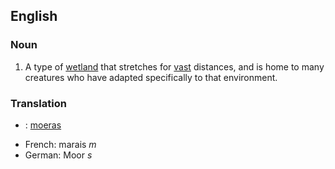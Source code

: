 ==English==
===Noun===
#A type of [[wetland]] that stretches for [[vast]] distances, and is home to many creatures who have adapted specifically to that environment.

===Translation===
*{{nl}}: [[moeras]]
*French: marais ''m''
*German: Moor ''s''
